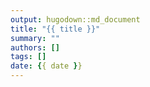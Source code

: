 ```yaml
---
output: hugodown::md_document
title: "{{ title }}"
summary: ""
authors: []
tags: []
date: {{ date }}
---
```

